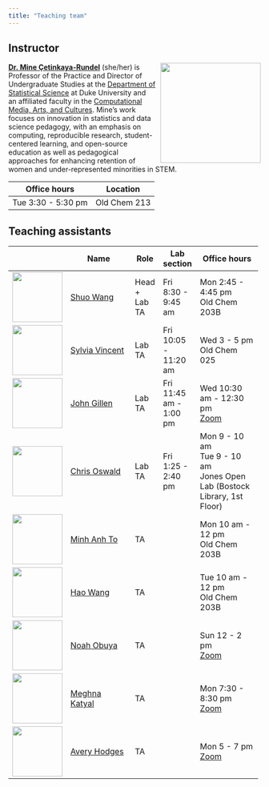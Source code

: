 ```yaml
---
title: "Teaching team"
---
```


## Instructor

![](images/team/mine.png){style="float:right;padding: 0 0 0 10px;" fig-alt="Headshot of Dr. Mine Çetinkaya-Rundel" width="200"}

[**Dr. Mine Çetinkaya-Rundel**](http://mine-cr.com/) (she/her) is Professor of the Practice and Director of Undergraduate Studies at the [Department of Statistical Science](https://stat.duke.edu/) at Duke University and an affiliated faculty in the [Computational Media, Arts, and Cultures](https://cmac.duke.edu/). Mine's work focuses on innovation in statistics and data science pedagogy, with an emphasis on computing, reproducible research, student-centered learning, and open-source education as well as pedagogical approaches for enhancing retention of women and under-represented minorities in STEM.

| Office hours       | Location     |
|--------------------|--------------|
| Tue 3:30 - 5:30 pm | Old Chem 213 |

## Teaching assistants

+--------------------------------------------+------------------------------------------------------------------------+---------------+------------------------+--------------------------------------------------------------------+
|                                            | Name                                                                   | Role          | Lab section            | Office hours                                                       |
+============================================+========================================================================+===============+========================+====================================================================+
| ![](images/team/shuo.png){width="100"}     | [Shuo Wang](https://scholars.duke.edu/person/shuo.wang717)             | Head + Lab TA | Fri 8:30 - 9:45 am     | Mon 2:45 - 4:45 pm\                                                |
|                                            |                                                                        |               |                        | Old Chem 203B                                                      |
+--------------------------------------------+------------------------------------------------------------------------+---------------+------------------------+--------------------------------------------------------------------+
| ![](images/team/sylvia.png){width="100"}   | [Sylvia Vincent](https://www.linkedin.com/in/sylvia-vincent-57b71917a) | Lab TA        | Fri 10:05 - 11:20 am   | Wed 3 - 5 pm\                                                      |
|                                            |                                                                        |               |                        | Old Chem 025                                                       |
+--------------------------------------------+------------------------------------------------------------------------+---------------+------------------------+--------------------------------------------------------------------+
| ![](images/team/john.png){width="100"}     | [John Gillen](https://www.linkedin.com/in/john-gillen-611471229/)      | Lab TA        | Fri 11:45 am - 1:00 pm | Wed 10:30 am - 12:30 pm\                                           |
|                                            |                                                                        |               |                        | [Zoom](https://canvas.duke.edu/courses/4625/pages/ta-office-hours) |
+--------------------------------------------+------------------------------------------------------------------------+---------------+------------------------+--------------------------------------------------------------------+
| ![](images/team/chris.png){width="100"}    | [Chris Oswald](https://scholars.duke.edu/person/chris.oswald)          | Lab TA        | Fri 1:25 - 2:40 pm     | Mon 9 - 10 am\                                                     |
|                                            |                                                                        |               |                        | Tue 9 - 10 am\                                                     |
|                                            |                                                                        |               |                        | Jones Open Lab (Bostock Library, 1st Floor)                        |
+--------------------------------------------+------------------------------------------------------------------------+---------------+------------------------+--------------------------------------------------------------------+
| ![](images/team/minh-anh.png){width="100"} | [Minh Anh To](https://scholars.duke.edu/person/minhanh.to)             | TA            |                        | Mon 10 am - 12 pm\                                                 |
|                                            |                                                                        |               |                        | Old Chem 203B                                                      |
+--------------------------------------------+------------------------------------------------------------------------+---------------+------------------------+--------------------------------------------------------------------+
| ![](images/team/hao.png){width="100"}      | [Hao Wang](https://scholars.duke.edu/person/hao.wang)                  | TA            |                        | Tue 10 am - 12 pm\                                                 |
|                                            |                                                                        |               |                        | Old Chem 203B                                                      |
+--------------------------------------------+------------------------------------------------------------------------+---------------+------------------------+--------------------------------------------------------------------+
| ![](images/team/noah.png){width="100"}     | [Noah Obuya](https://www.linkedin.com/in/noah-obuya-5795b7228)         | TA            |                        | Sun 12 - 2 pm\                                                     |
|                                            |                                                                        |               |                        | [Zoom](https://canvas.duke.edu/courses/4625/pages/ta-office-hours) |
+--------------------------------------------+------------------------------------------------------------------------+---------------+------------------------+--------------------------------------------------------------------+
| ![](images/team/meghna.png){width="100"}   | [Meghna Katyal](https://www.linkedin.com/in/meghna-katyal-90bb13202)   | TA            |                        | Mon 7:30 - 8:30 pm\                                                |
|                                            |                                                                        |               |                        | [Zoom](https://canvas.duke.edu/courses/4625/pages/ta-office-hours) |
+--------------------------------------------+------------------------------------------------------------------------+---------------+------------------------+--------------------------------------------------------------------+
| ![](images/team/avery.png){width="100"}    | [Avery Hodges](https://www.linkedin.com/in/avery-hodges-26824318a)     | TA            |                        | Mon 5 - 7 pm\                                                      |
|                                            |                                                                        |               |                        | [Zoom](https://canvas.duke.edu/courses/4625/pages/ta-office-hours) |
+--------------------------------------------+------------------------------------------------------------------------+---------------+------------------------+--------------------------------------------------------------------+
